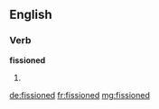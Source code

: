 ==English==

===Verb===
'''fissioned'''

# {{past of|fission}}

[[de:fissioned]]
[[fr:fissioned]]
[[mg:fissioned]]